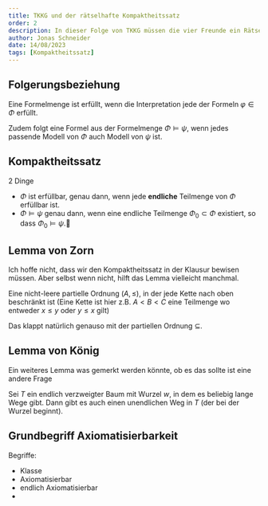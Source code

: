 ```yaml
---
title: TKKG und der rätselhafte Kompaktheitssatz
order: 2
description: In dieser Folge von TKKG müssen die vier Freunde ein Rätsel lösen, ob eine scheiß Formelmenge jetzt erfüllbar ist oder nicht
author: Jonas Schneider
date: 14/08/2023
tags: [Kompaktheitssatz]
---
```


## Folgerungsbeziehung

Eine Formelmenge ist erfüllt, wenn die Interpretation jede der Formeln $\varphi \in \Phi$ erfüllt.

Zudem folgt eine Formel aus der Formelmenge $\Phi \models \psi$, wenn jedes
passende Modell von $\Phi$ auch Modell von $\psi$ ist. 

## Kompaktheitssatz

2 Dinge

- $\Phi$ ist erfüllbar, genau dann, wenn jede **endliche** Teilmenge von $\Phi$ erfüllbar ist.
- $\Phi \models \psi$ genau dann, wenn eine endliche Teilmenge $\Phi_0 \subset \Phi$ existiert, so dass $\Phi_0 \models \psi$.

## Lemma von Zorn

Ich hoffe nicht, dass wir den Kompaktheitssatz in der Klausur bewisen müssen. 
Aber selbst wenn nicht, hilft das Lemma vielleicht manchmal.

Eine nicht-leere partielle Ordnung $(A, \le)$, in der jede Kette nach oben beschränkt ist (Eine Kette ist hier z.B. $A<B<C$
eine Teilmenge wo entweder $x \le y$ oder $y \le x$ gilt)

Das klappt natürlich genauso mit der partiellen Ordnung $\subseteq$.

## Lemma von König

Ein weiteres Lemma was gemerkt werden könnte, ob es das sollte ist eine andere Frage

Sei $T$ ein endlich verzweigter Baum mit Wurzel $w$, in dem es beliebig lange Wege gibt.
Dann gibt es auch einen unendlichen Weg in $T$ (der bei der Wurzel beginnt).


## Grundbegriff Axiomatisierbarkeit

Begriffe:

- Klasse
- Axiomatisierbar
- endlich Axiomatisierbar
- 
